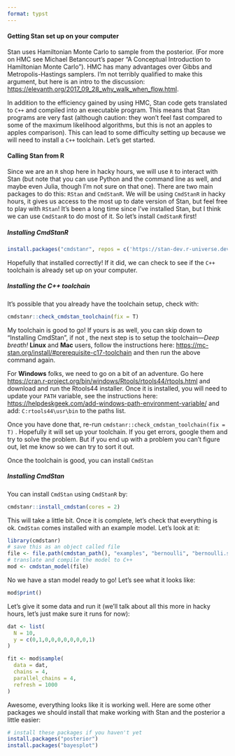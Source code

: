 ```yaml
---
format: typst
---
```


#### Getting Stan set up on your computer

Stan uses Hamiltonian Monte Carlo to sample from the posterior. (For more on HMC see Michael Betancourt's paper "A Conceptual Introduction to Hamiltonian Monte Carlo"). HMC has many advantages over Gibbs and Metropolis-Hastings samplers. I'm not terribly qualified to make this argument, but here is an intro to the discussion: <https://elevanth.org/2017_09_28_why_walk_when_flow.html>.

In addition to the efficiency gained by using HMC, Stan code gets translated to `C++` and compiled into an executable program. This means that Stan programs are very fast (although caution: they won't feel fast compared to some of the maximum likelihood algorithms, but this is not an apples to apples comparison). This can lead to some difficulty setting up because we will need to install a `C++` toolchain. Let's get started.

#### Calling Stan from R

Since we are an `R` shop here in hacky hours, we will use `R` to interact with Stan (but note that you can use Python and the command line as well, and maybe even Julia, though I'm not sure on that one). There are two main packages to do this: `RStan` and `CmdStanR`. We will be using `CmdStanR` in hacky hours, it gives us access to the most up to date version of Stan, but feel free to play with `RStan`! It's been a long time since I've installed Stan, but I think we can use `CmdStanR` to do most of it. So let's install `CmdStanR` first!

##### Installing CmdStanR

```r
install.packages("cmdstanr", repos = c('https://stan-dev.r-universe.dev', getOption("repos")))

```

Hopefully that installed correctly! If it did, we can check to see if the `C++` toolchain is already set up on your computer.

##### Installing the C++ toolchain

It's possible that you already have the toolchain setup, check with:

```r
cmdstanr::check_cmdstan_toolchain(fix = T)

```

My toolchain is good to go! If yours is as well, you can skip down to "Installing CmdStan", if not , the next step is to setup the toolchain—*Deep breath!* **Linux** and **Mac** users, follow the instructions here: <https://mc-stan.org/install/#prerequisite-c17-toolchain> and then run the above command again.

For **Windows** folks, we need to go on a bit of an adventure. Go here <https://cran.r-project.org/bin/windows/Rtools/rtools44/rtools.html> and download and run the Rtools44 installer. Once it is installed, you will need to update your `PATH` variable, see the instructions here: <https://helpdeskgeek.com/add-windows-path-environment-variable/> and add: `C:rtools44\usr\bin` to the paths list.

Once you have done that, re-run `cmdstanr::check_cmdstan_toolchain(fix = T)` . Hopefully it will set up your toolchain. If you get errors, google them and try to solve the problem. But if you end up with a problem you can't figure out, let me know so we can try to sort it out.

Once the toolchain is good, you can install `CmdStan`

##### Installing CmdStan

You can install `CmdStan` using `CmdStanR` by:

```r
cmdstanr::install_cmdstan(cores = 2)
```

This will take a little bit. Once it is complete, let's check that everything is ok. `CmdStan` comes installed with an example model. Let's look at it:

```r
library(cmdstanr)
# save this as an object called file
file <- file.path(cmdstan_path(), "examples", "bernoulli", "bernoulli.stan")
# translate and compile the model to C++
mod <- cmdstan_model(file)
```

No we have a stan model ready to go! Let's see what it looks like:

```r
mod$print()
```

Let's give it some data and run it (we'll talk about all this more in hacky hours, let's just make sure it runs for now):

```r
dat <- list(
  N = 10,
  y = c(0,1,0,0,0,0,0,0,0,1)
)

fit <- mod$sample(
  data = dat,
  chains = 4,
  parallel_chains = 4,
  refresh = 1000
)
```

Awesome, everything looks like it is working well. Here are some other packages we should install that make working with Stan and the posterior a little easier:

```r
# install these packages if you haven't yet
install.packages("posterior")
install.packages("bayesplot")
```
